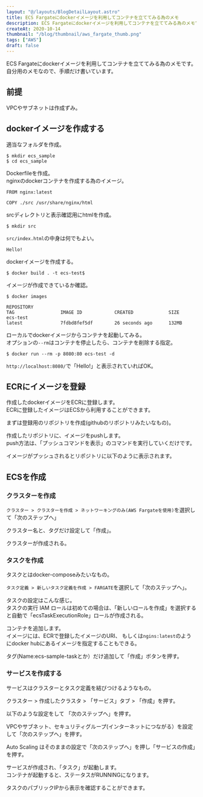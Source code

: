 ```yaml
---
layout: "@/layouts/BlogDetailLayout.astro"
title: ECS Fargateにdockerイメージを利用してコンテナを立ててみる為のメモ
description: ECS Fargateにdockerイメージを利用してコンテナを立ててみる為のメモです。自分用のメモなので、手順だけ書いています。
createAt: 2020-10-14
thumbnail: "/blog/thumbnail/aws_fargate_thumb.png"
tags: ["AWS"]
draft: false
---
```



ECS Fargateにdockerイメージを利用してコンテナを立ててみる為のメモです。  
自分用のメモなので、手順だけ書いています。

## 前提

VPCやサブネットは作成ずみ。

## dockerイメージを作成する

適当なフォルダを作成。

```
$ mkdir ecs_sample
$ cd ecs_sample
```

Dockerfileを作成。  
nginxのdockerコンテナを作成する為のイメージ。

```
FROM nginx:latest

COPY ./src /usr/share/nginx/html
```

srcディレクトリと表示確認用にhtmlを作成。

```
$ mkdir src
```

`src/index.html`の中身は何でもよい。

```
Hello!
```

dockerイメージを作成する。

```
$ docker build . -t ecs-test$
```

イメージが作成できているか確認。

```
$ docker images

REPOSITORY                                                            TAG                 IMAGE ID            CREATED             SIZE
ecs-test                                                              latest              7fdbd8fef5df        26 seconds ago      132MB
```

ローカルでdockerイメージからコンテナを起動してみる。  
オプションの`--rm`はコンテナを停止したら、コンテナを削除する指定。

```
$ docker run --rm -p 8080:80 ecs-test -d
```

`http://localhost:8080/`で「Hello!」と表示されていればOK。

## ECRにイメージを登録

作成したdockerイメージをECRに登録します。  
ECRに登録したイメージはECSから利用することができます。

まずは登録用のリポジトリを作成(githubのリポジトリみたいなもの)。

<CommonImg
  src="blog/images/20201014/01.png"
  alt="ECRにイメージを登録"
  client:only="react"
/>

作成したリポジトリに、イメージをpushします。  
push方法は、「プッシュコマンドを表示」のコマンドを実行していくだけです。

<CommonImg
  src="blog/images/20201014/02.png"
  alt="ECRにイメージを登録"
  client:only="react"
/>

イメージがプッシュされるとリポジトリに以下のように表示されます。

<CommonImg
  src="blog/images/20201014/03.png"
  alt="ECRにイメージを登録"
  client:only="react"
/>

## ECSを作成

### クラスターを作成

`クラスター > クラスターを作成 > ネットワーキングのみ(AWS Fargateを使用)`を選択して「次のステップへ」

クラスター名と、タグだけ設定して「作成」。

<CommonImg
  src="blog/images/20201014/04.png"
  alt="クラスターを作成"
  client:only="react"
/>

クラスターが作成される。

<CommonImg
  src="blog/images/20201014/05.png"
  alt="クラスターを作成"
  client:only="react"
/>

### タスクを作成

タスクとはdocker-composeみたいなもの。

`タスク定義 > 新しいタスク定義を作成 > FARGATE`を選択して「次のステップへ」。

タスクの設定はこんな感じ。  
タスクの実行 IAM ロールは初めての場合は、「新しいロールを作成」を選択すると自動で「ecsTaskExecutionRole」ロールが作成される。

<CommonImg
  src="blog/images/20201014/06.png"
  alt="タスクを作成"
  client:only="react"
/>

コンテナを追加します。  
イメージには、ECRで登録したイメージのURI、
もしくは`ngins:latest`のようにdocker hubにあるイメージを指定することもできる。

<CommonImg
  src="blog/images/20201014/07.png"
  alt="タスクを作成"
  client:only="react"
/>

タグ(Name:ecs-sample-taskとか）だけ追加して「作成」ボタンを押す。

### サービスを作成する

サービスはクラスターとタスク定義を結びつけるようなもの。

クラスター > 作成したクラスタ > 「サービス」タブ > 「作成」を押す。

<CommonImg
  src="blog/images/20201014/08.png"
  alt="サービスを作成する"
  client:only="react"
/>

以下のような設定をして 「次のステップへ」を押す。

<CommonImg
  src="blog/images/20201014/09.png"
  alt="サービスを作成する"
  client:only="react"
/>

VPCやサブネット、セキュリティグループ(インターネットにつながる）を設定して「次のステップへ」を押す。

<CommonImg
  src="blog/images/20201014/10.png"
  alt="サービスを作成する"
  client:only="react"
/>

Auto Scaling はそのままの設定で「次のステップへ」を押し「サービスの作成」を押す。

サービスが作成され、「タスク」が起動します。  
コンテナが起動すると、ステータスがRUNNINGになります。

<CommonImg
  src="blog/images/20201014/11.png"
  alt="サービスを作成する"
  client:only="react"
/>

タスクのパブリックIPから表示を確認することができます。

<CommonImg
  src="blog/images/20201014/12.png"
  alt="サービスを作成する"
  client:only="react"
/>
